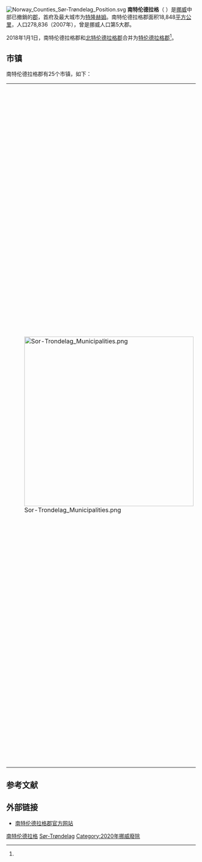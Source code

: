 [[File:Norway_Counties_Sør-Trøndelag_Position.svg|thumb]]
'''南特伦德拉格'''（{{lang-no|Sør-Trøndelag}} {{audio|Sor-Trondelag.ogg|聆听}}）是[[挪威|挪威]]中部已撤銷的[[郡|郡]]，首府及最大城市为[[特隆赫姆|特隆赫姆]]。南特伦德拉格郡面积18,848[[平方公里|平方公里]]，人口278,836（2007年），曾是挪威人口第5大郡。

2018年1月1日，南特伦德拉格郡和[[北特伦德拉格郡|北特伦德拉格郡]]合并为[[特伦德拉格郡|特伦德拉格郡]]<ref name="tfk"/>。

== 市镇 ==
南特伦德拉格郡有25个市镇，如下：
{|
| [[File:Sor-Trondelag_Municipalities.png|450px]]
|
# [[奥菲尤尔|奥菲尤尔]]（{{lang|no|Åfjord}}）
# [[阿格德內斯|阿格德內斯]]（{{lang|no|Agdenes}}）
# [[比于恩|比于恩]]（{{lang|no|Bjugn}}）
# [[弗爾島_(南特倫德拉格郡)|弗爾島]]（{{lang|no|Frøya}}）
# [[海姆內|海姆內]]（{{lang|no|Hemne}}）
# [[希特拉_(市镇)|希特拉]]（{{lang|no|Hitra}}）
# [[霍爾托倫|霍爾托倫]]（{{lang|no|Holtålen}}）
# [[克萊比|克萊比]]（{{lang|no|Klæbu}}）
# [[馬爾維克|馬爾維克]]（{{lang|no|Malvik}}）
# [[梅爾達爾|梅爾達爾]]（{{lang|no|Meldal}}）
# [[梅尔许斯|梅尔许斯]]（{{lang|no|Melhus}}）
# [[中蓋于爾達爾|中蓋于爾達爾]]（{{lang|no|Midtre Gauldal}}）
# [[奥普达尔|奥普达尔]]（{{lang|no|Oppdal}}）
# [[奧克達爾|奧克達爾]]（{{lang|no|Orkdal}}）
# [[歐蘭|歐蘭]]（{{lang|no|Ørland}}）
# [[乌森|乌森]]（{{lang|no|Osen}}）
# [[倫內比|倫內比]]（{{lang|no|Rennebu}}）
# [[里薩_(挪威)|里薩]]（{{lang|no|Rissa}}）
# [[魯安|魯安]]（{{lang|no|Roan}}）
# [[勒罗斯|勒罗斯]]（{{lang|no|Røros}}）
# [[塞爾比|塞爾比]]（{{lang|no|Selbu}}）
# [[斯凱于恩|斯凱于恩]]（{{lang|no|Skaun}}）
# [[斯尼爾菲尤爾|斯尼爾菲尤爾]]（{{lang|no|Snillfjord}}）
# [[特隆赫姆|特隆赫姆]]（{{lang|no|Trondheim}}）
# [[蒂達爾|蒂達爾]]（{{lang|no|Tydal}}）
|}

== 参考文献 ==
{{Reflist|30em|refs=
<ref name="tfk">{{cite web | url = https://www.trondelagfylke.no/english/ | title = Trøndelag county council | language = en | publisher = Trøndelag fylkeskommune | date = 2019-09-19 | accessdate = 2020-02-06 | archive-date = 2020-11-07 | archive-url = https://web.archive.org/web/20201107202752/https://www.trondelagfylke.no/english/ | dead-url = no }}</ref>
}}

== 外部链接 ==
* [https://web.archive.org/web/20170603213159/https://www.stfk.no/ 南特伦德拉格郡官方网站]

{{Sør-Trøndelag}}

[[Category:南特伦德拉格|]]
[[Category:已不存在的挪威郡份|Sør-Trøndelag]]
[[Category:2020年挪威廢除|Category:2020年挪威廢除]]